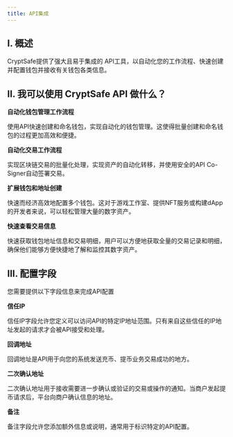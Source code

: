 ```yaml
---
title: API集成
---
```


## I. 概述

CryptSafe提供了强大且易于集成的 API工具，以自动化您的工作流程、快速创建并配置钱包并接收有关钱包各类信息。

## II. 我可以使用 CryptSafe API 做什么？

**自动化钱包管理工作流程**

使用API快速创建和命名钱包，实现自动化的钱包管理。这使得批量创建和命名钱包的过程更加高效和便捷。

**自动化交易工作流程**

实现区块链交易的批量化处理，实现资产的自动化转移，并使用安全的API Co-Signer自动签署交易。

**扩展钱包和地址创建**

快速而经济高效地配置多个钱包。这对于游戏工作室、提供NFT服务或构建dApp的开发者来说，可以轻松管理大量的数字资产。

**快速查看交易信息**

快速获取钱包地址信息和交易明细，用户可以方便地获取全量的交易记录和明细，确保他们能够方便快捷地了解和监控其数字资产。

## III. 配置字段

您需要提供以下字段信息来完成API配置

**信任IP**

信任IP字段允许您定义可以访问API的特定IP地址范围。只有来自这些信任的IP地址发起的请求才会被API接受和处理。

**回调地址**

回调地址是API用于向您的系统发送充币、提币业务交易成功的地方。

**二次确认地址**

二次确认地址用于接收需要进一步确认或验证的交易或操作的通知。当商户发起提币请求后，平台向商户确认信息的地址。

**备注**

备注字段允许您添加额外信息或说明，通常用于标识特定的API配置。